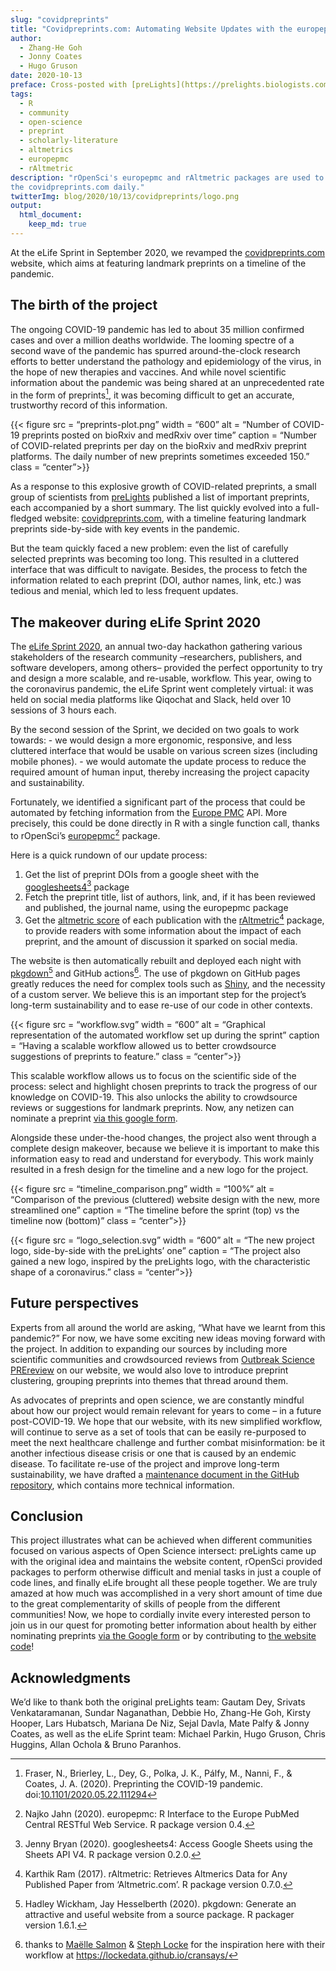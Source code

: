 ```yaml
---
slug: "covidpreprints"
title: "Covidpreprints.com: Automating Website Updates with the europepmc and rAltmetric Packages"
author:
  - Zhang-He Goh
  - Jonny Coates
  - Hugo Gruson
date: 2020-10-13
preface: Cross-posted with [preLights](https://prelights.biologists.com/)
tags:
  - R
  - community
  - open-science
  - preprint
  - scholarly-literature
  - altmetrics
  - europepmc
  - rAltmetric
description: "rOpenSci's europepmc and rAltmetric packages are used to auto-update
the covidpreprints.com daily."
twitterImg: blog/2020/10/13/covidpreprints/logo.png
output: 
  html_document:
    keep_md: true
---
```


At the eLife Sprint in September 2020, we revamped the [covidpreprints.com](https://covidpreprints.com/) website, which aims at featuring landmark preprints on a timeline of the pandemic. 
 
## The birth of the project

The ongoing COVID-19 pandemic has led to about 35 million confirmed cases and over a million deaths worldwide. The looming spectre of a second wave of the pandemic has spurred around-the-clock research efforts to better understand the pathology and epidemiology of the virus, in the hope of new therapies and vaccines.
And while novel scientific information about the pandemic was being shared at an unprecedented rate in the form of preprints[^1], it was becoming difficult to get an accurate, trustworthy record of this information.

[^1]: Fraser, N., Brierley, L., Dey, G., Polka, J. K., Pálfy, M., Nanni, F., & Coates, J. A. (2020). Preprinting the COVID-19 pandemic. doi:[10.1101/2020.05.22.111294](https://doi.org/10.1101/2020.05.22.111294)

<!--html_preserve-->
{{< figure src = "preprints-plot.png" width = "600" alt = "Number of COVID-19 preprints posted on bioRxiv and medRxiv over time" caption = "Number of COVID-related preprints per day on the bioRxiv and medRxiv preprint platforms. The daily number of new preprints sometimes exceeded 150." class = "center">}}
<!--/html_preserve-->

As a response to this explosive growth of COVID-related preprints, a small group of scientists from [preLights](https://prelights.biologists.com/) published a list of important preprints, each accompanied by a short summary. The list quickly evolved into a full-fledged website: [covidpreprints.com](https://covidpreprints.com/), with a timeline featuring landmark preprints side-by-side with key events in the pandemic.

But the team quickly faced a new problem: even the list of carefully selected preprints was becoming too long. This resulted in a cluttered interface that was difficult to navigate. Besides, the process to fetch the information related to each preprint (DOI, author names, link, etc.) was tedious and menial, which led to less frequent updates.

## The makeover during eLife Sprint 2020

The [eLife Sprint 2020](https://sprint.elifesciences.org/), an annual two-day hackathon gathering various stakeholders of the research community --researchers, publishers, and software developers, among others-- provided the perfect opportunity to try and design a more scalable, and re-usable, workflow. This year, owing to the coronavirus pandemic, the eLife Sprint went completely virtual: it was held on social media platforms like Qiqochat and Slack, held over 10 sessions of 3 hours each.

By the second session of the Sprint, we decided on two goals to work towards:
- we would design a more ergonomic, responsive, and less cluttered interface that would be usable on various screen sizes (including mobile phones).
- we would automate the update process to reduce the required amount of human input, thereby increasing the project capacity and sustainability.

Fortunately, we identified a significant part of the process that could be automated by fetching information from the [Europe PMC](https://europepmc.org/About) API. More precisely, this could be done directly in R with a single function call, thanks to rOpenSci's [europepmc](https://docs.ropensci.org/europepmc/)[^2] package.

[^2]: Najko Jahn (2020). europepmc: R Interface to the Europe PubMed Central RESTful Web Service. R package version 0.4.

Here is a quick rundown of our update process:

1. Get the list of preprint DOIs from a google sheet with the [googlesheets4](https://googlesheets4.tidyverse.org/)[^3] package
1. Fetch the preprint title, list of authors, link, and, if it has been reviewed and published, the journal name, using the europepmc package
1. Get the [altmetric score](https://www.altmetric.com/) of each publication with the [rAltmetric](https://docs.ropensci.org/rAltmetric/)[^4] package, to provide readers with some information about the impact of each preprint, and the amount of discussion it sparked on social media.

The website is then automatically rebuilt and deployed each night with [pkgdown](https://pkgdown.r-lib.org/)[^5] and GitHub actions[^6]. The use of pkgdown on GitHub pages greatly reduces the need for complex tools such as [Shiny](https://shiny.rstudio.com/), and the necessity of a custom server. We believe this is an important step for the project's long-term sustainability and to ease re-use of our code in other contexts.

[^3]: Jenny Bryan (2020). googlesheets4: Access Google Sheets using the Sheets API V4. R package version 0.2.0.
[^4]: Karthik Ram (2017). rAltmetric: Retrieves Altmerics Data for Any Published Paper from 'Altmetric.com'. R package version 0.7.0.
[^5]: Hadley Wickham, Jay Hesselberth (2020). pkgdown: Generate an attractive and useful website from a source package. R packager version 1.6.1.
[^6]: thanks to [Maëlle Salmon](/author/ma%C3%ABlle-salmon/) & [Steph Locke](/author/stephanie-locke/) for the inspiration here with their workflow at <https://lockedata.github.io/cransays/>

<!--html_preserve-->
{{< figure src = "workflow.svg" width = "600" alt = "Graphical representation of the automated workflow set up during the sprint" caption = "Having a scalable workflow allowed us to better crowdsource suggestions of preprints to feature." class = "center">}}
<!--/html_preserve-->

This scalable workflow allows us to focus on the scientific side of the process: select and highlight chosen preprints to track the progress of our knowledge on COVID-19. This also unlocks the ability to crowdsource reviews or suggestions for landmark preprints. Now, any netizen can nominate a preprint [via this google form](https://docs.google.com/forms/d/e/1FAIpQLSfRuZegczktW7SCmkopVZLNL7k0IHrEuoPRdAn6czTNxkM_xQ/viewform).

Alongside these under-the-hood changes, the project also went through a complete design makeover, because we believe it is important to make this information easy to read and understand for everybody. This work mainly resulted in a fresh design for the timeline and a new logo for the project.

<!--html_preserve-->
{{< figure src = "timeline_comparison.png" width = "100%" alt = "Comparison of the previous (cluttered) website design with the new, more streamlined one" caption = "The timeline before the sprint (top) vs the timeline now (bottom)" class = "center">}}
<!--/html_preserve-->

<!--html_preserve-->
{{< figure src = "logo_selection.svg" width = "600" alt = "The new project logo, side-by-side with the preLights' one" caption = "The project also gained a new logo, inspired by the preLights logo, with the characteristic shape of a coronavirus." class = "center">}}
<!--/html_preserve-->

## Future perspectives

Experts from all around the world are asking, “What have we learnt from this pandemic?” For now, we have some exciting new ideas moving forward with the project. In addition to expanding our sources by including more scientific communities and crowdsourced reviews from [Outbreak Science PREreview](https://outbreaksci.prereview.org) on our website, we would also love to introduce preprint clustering, grouping preprints into themes that thread around them.
 
As advocates of preprints and open science, we are constantly mindful about how our project would remain relevant for years to come -- in a future post-COVID-19. We hope that our website, with its new simplified workflow, will continue to serve as a set of tools that can be easily re-purposed to meet the next healthcare challenge and further combat misinformation: be it another infectious disease crisis or one that is caused by an endemic disease. To facilitate re-use of the project and improve long-term sustainability, we have drafted a [maintenance document in the GitHub repository](https://github.com/coatesj/covidpreprints/wiki/Maintenance-guide), which contains more technical information. 

## Conclusion

This project illustrates what can be achieved when different communities focused on various aspects of Open Science intersect: preLights came up with the original idea and maintains the website content, rOpenSci provided packages to perform otherwise difficult and menial tasks in just a couple of code lines, and finally eLife brought all these people together. We are truly amazed at how much was accomplished in a very short amount of time due to the great complementarity of skills of people from the different communities! Now, we hope to cordially invite every interested person to join us in our quest for promoting better information about health by either nominating preprints [via the Google form](https://docs.google.com/forms/d/e/1FAIpQLSfRuZegczktW7SCmkopVZLNL7k0IHrEuoPRdAn6czTNxkM_xQ/viewform) or by contributing to [the website code](https://github.com/coatesj/covidpreprints/)!

## Acknowledgments

We'd like to thank both the original preLights team: Gautam Dey, Srivats Venkataramanan, Sundar Naganathan, Debbie Ho, Zhang-He Goh, Kirsty Hooper, Lars Hubatsch, Mariana De Niz, Sejal Davla, Mate Palfy & Jonny Coates, as well as the eLife Sprint team: Michael Parkin, Hugo Gruson, Chris Huggins, Allan Ochola & Bruno Paranhos.
